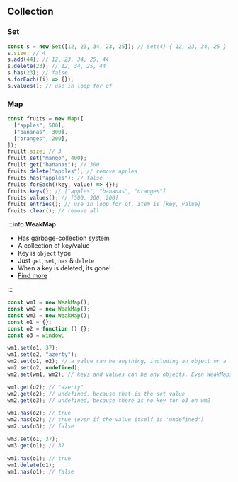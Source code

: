 ## Collection

### Set

```js
const s = new Set([12, 23, 34, 23, 25]); // Set(4) { 12, 23, 34, 25 }
s.size; // 4
s.add(44); // 12, 23, 34, 25, 44
s.delete(23); // 12, 34, 25, 44
s.has(23); // false
s.forEach((i) => {});
s.values(); // use in loop for of
```

### Map

```js
const fruits = new Map([
  ["apples", 500],
  ["bananas", 300],
  ["oranges", 200],
]);
fruilt.size; // 3
fruilt.set("mango", 400);
fruilt.get("bananas"); // 300
fruits.delete("apples"); // remove apples
fruits.has("apples"); // false
fruits.forEach((key, value) => {});
fruits.keys(); // ["apples", "bananas", "oranges"]
fruits.values(); // [500, 300, 200]
fruits.entries(); // use in loop for of, item is [key, value]
fruits.clear(); // remove all
```

:::info **WeakMap**

- Has garbage-collection system
- A collection of key/value
- Key is `object` type
- Just `get`, `set`, `has` & `delete`
- When a key is deleted, its gone!
- [Find more](https://javascript.info/weakmap-weakset)

:::

```js
const wm1 = new WeakMap();
const wm2 = new WeakMap();
const wm3 = new WeakMap();
const o1 = {};
const o2 = function () {};
const o3 = window;

wm1.set(o1, 37);
wm1.set(o2, "azerty");
wm2.set(o1, o2); // a value can be anything, including an object or a function
wm2.set(o2, undefined);
wm2.set(wm1, wm2); // keys and values can be any objects. Even WeakMaps!

wm1.get(o2); // "azerty"
wm2.get(o2); // undefined, because that is the set value
wm2.get(o3); // undefined, because there is no key for o3 on wm2

wm1.has(o2); // true
wm2.has(o2); // true (even if the value itself is 'undefined')
wm2.has(o3); // false

wm3.set(o1, 37);
wm3.get(o1); // 37

wm1.has(o1); // true
wm1.delete(o1);
wm1.has(o1); // false
```
